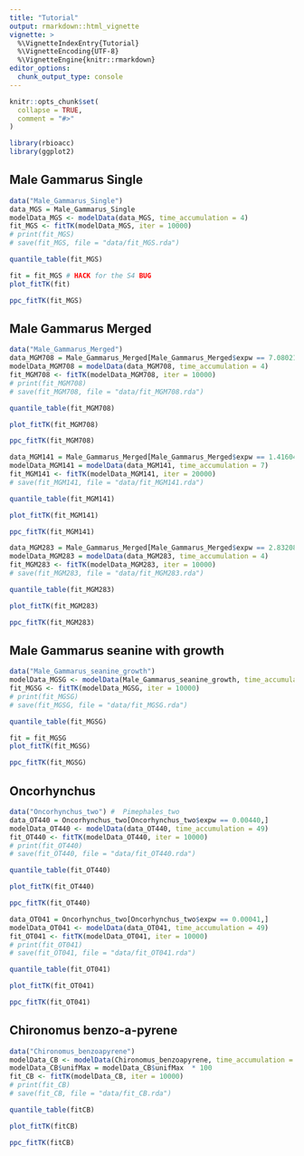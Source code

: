 ```yaml
---
title: "Tutorial"
output: rmarkdown::html_vignette
vignette: >
  %\VignetteIndexEntry{Tutorial}
  %\VignetteEncoding{UTF-8}
  %\VignetteEngine{knitr::rmarkdown}
editor_options: 
  chunk_output_type: console
---
```


```r
knitr::opts_chunk$set(
  collapse = TRUE,
  comment = "#>"
)
```

```r
library(rbioacc)
library(ggplot2)
```

## Male Gammarus Single

```r
data("Male_Gammarus_Single")
data_MGS = Male_Gammarus_Single
modelData_MGS <- modelData(data_MGS, time_accumulation = 4)
fit_MGS <- fitTK(modelData_MGS, iter = 10000)
# print(fit_MGS)
# save(fit_MGS, file = "data/fit_MGS.rda")
```

```r
quantile_table(fit_MGS)
```

```r
fit = fit_MGS # HACK for the S4 BUG
plot_fitTK(fit)
```

```r
ppc_fitTK(fit_MGS)
```

## Male Gammarus Merged

```r
data("Male_Gammarus_Merged")
data_MGM708 = Male_Gammarus_Merged[Male_Gammarus_Merged$expw == 7.08021e-05, ]
modelData_MGM708 = modelData(data_MGM708, time_accumulation = 4)
fit_MGM708 <- fitTK(modelData_MGM708, iter = 10000)
# print(fit_MGM708)
# save(fit_MGM708, file = "data/fit_MGM708.rda")
```

```r
quantile_table(fit_MGM708)
```

```r
plot_fitTK(fit_MGM708)
```

```r
ppc_fitTK(fit_MGM708)
```

```r
data_MGM141 = Male_Gammarus_Merged[Male_Gammarus_Merged$expw == 1.41604e-04, ]
modelData_MGM141 = modelData(data_MGM141, time_accumulation = 7)
fit_MGM141 <- fitTK(modelData_MGM141, iter = 20000)
# save(fit_MGM141, file = "data/fit_MGM141.rda")
```

```r
quantile_table(fit_MGM141)
```

```r
plot_fitTK(fit_MGM141)
```

```r
ppc_fitTK(fit_MGM141)
```

```r
data_MGM283 = Male_Gammarus_Merged[Male_Gammarus_Merged$expw == 2.83208e-04, ]
modelData_MGM283 = modelData(data_MGM283, time_accumulation = 4)
fit_MGM283 <- fitTK(modelData_MGM283, iter = 10000)
# save(fit_MGM283, file = "data/fit_MGM283.rda")
```

```r
quantile_table(fit_MGM283)
```

```r
plot_fitTK(fit_MGM283)
```

```r
ppc_fitTK(fit_MGM283)
```

## Male Gammarus seanine with growth

```r
data("Male_Gammarus_seanine_growth")
modelData_MGSG <- modelData(Male_Gammarus_seanine_growth, time_accumulation = 1.417)
fit_MGSG <- fitTK(modelData_MGSG, iter = 10000)
# print(fit_MGSG)
# save(fit_MGSG, file = "data/fit_MGSG.rda")
```

```r
quantile_table(fit_MGSG)
```

```r
fit = fit_MGSG
plot_fitTK(fit_MGSG)
```

```r
ppc_fitTK(fit_MGSG)
```

## Oncorhynchus

```r
data("Oncorhynchus_two") #  Pimephales_two
data_OT440 = Oncorhynchus_two[Oncorhynchus_two$expw == 0.00440,]
modelData_OT440 <- modelData(data_OT440, time_accumulation = 49)
fit_OT440 <- fitTK(modelData_OT440, iter = 10000)
# print(fit_OT440)
# save(fit_OT440, file = "data/fit_OT440.rda")
```

```r
quantile_table(fit_OT440)
```

```r
plot_fitTK(fit_OT440)
```

```r
ppc_fitTK(fit_OT440)
```

```r
data_OT041 = Oncorhynchus_two[Oncorhynchus_two$expw == 0.00041,]
modelData_OT041 <- modelData(data_OT041, time_accumulation = 49)
fit_OT041 <- fitTK(modelData_OT041, iter = 10000)
# print(fit_OT041)
# save(fit_OT041, file = "data/fit_OT041.rda")
```

```r
quantile_table(fit_OT041)
```

```r
plot_fitTK(fit_OT041)
```

```r
ppc_fitTK(fit_OT041)
```


## Chironomus benzo-a-pyrene

```r
data("Chironomus_benzoapyrene")
modelData_CB <- modelData(Chironomus_benzoapyrene, time_accumulation = 3)
modelData_CB$unifMax = modelData_CB$unifMax  * 100
fit_CB <- fitTK(modelData_CB, iter = 10000)
# print(fit_CB)
# save(fit_CB, file = "data/fit_CB.rda")
```
 
```r
quantile_table(fitCB)
```

```r
plot_fitTK(fitCB)
```

```r
ppc_fitTK(fitCB)
```
